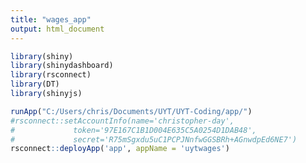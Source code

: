 ```yaml
---
title: "wages_app"
output: html_document
---
```


```r
library(shiny)
library(shinydashboard)
library(rsconnect)
library(DT)
library(shinyjs)
```

```r
runApp("C:/Users/chris/Documents/UYT/UYT-Coding/app/")
#rsconnect::setAccountInfo(name='christopher-day',
#			  token='97E167C1B1D004E635C5A0254D1DAB48',
#			  secret='R75mSgxdu5uC1PCPJNnfwGGSBRh+AGnwdpEd6NE7')
rsconnect::deployApp('app', appName = 'uytwages')
```
